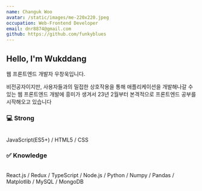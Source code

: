 ```yaml
---
name: Changuk Woo
avatar: /static/images/me-220x220.jpeg
occupation: Web-Frontend Developer
email: dnr8874@gmail.com
github: https://github.com/funkyblues
---
```


## Hello, I'm Wukddang

웹 프론트엔드 개발자 우창욱입니다.

비전공자이지만, 사용자들과의 밀접한 상호작용을 통해 애플리케이션을 개발해나갈 수 있는 웹 프론트엔드 개발에 흥미가 생겨서 23년 2월부터 본격적으로 프론트엔드 공부를 시작해오고 있습니다

### 💻 Strong

<br /> JavaScript(ES5+) / HTML5 / CSS

### ✅ Knowledge

<br /> React.js / Redux / TypeScript / Node.js / Python / Numpy / Pandas / Matplotlib / MySQL /
MongoDB
